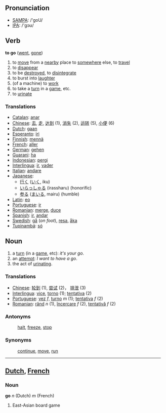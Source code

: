 == Pronunciation ==
*[[w:SAMPA|SAMPA]]: /'goU/
*[[w:IPA|IPA]]: /'gɔʊ/

== Verb ==

'''to go''' ([[went]], [[gone]])

# to [[move]] from a [[nearby]] place to [[somewhere]] else, to [[travel]]
# to [[disappear]]
# to be [[destroyed]], to [[disintegrate]]
# to burst into [[laughter]]
# (of a machine) to [[work]]
# to take a [[turn]] in a [[game]], etc.
# to [[urinate]]

=== Translations ===
*[[Catalan]]: [[anar]]
*[[Chinese]]: [[去]], [[走]], [[达到]] (1), [[消失]] (2), [[运转]] (5), [[小便]] (6)
*[[Dutch]]: [[gaan]]
*[[Esperanto]]: [[iri]]
*[[Finnish]]: [[mennä]]
*[[French]]: [[aller]]
*[[German]]: [[gehen]]
*[[Guarani]]: [[ha]]
*[[Indonesian]]: [[pergi]]
*[[Interlingua]]: [[ir]], [[vader]]
*[[Italian]]: [[andare]]
*[[Japanese]]: 
** [[行く]] ([[いく]], iku)
** [[いらっしゃる]] (irassharu) (honorific)
** [[参る]] ([[まいる]], mairu) (humble)
*[[Latin]]: [[eo]]
*[[Portuguese]]: [[ir]]
*[[Romanian]]: [[merge]], [[duce]]
*[[Spanish]]: [[ir]], [[andar]]
*[[Swedish]]: [[gå]] (''on foot''), [[resa]], [[åka]]
*[[Tupinambá]]: [[só]]

== Noun ==
# a [[turn]] (in a [[game]], etc): ''it's your go''.
# an [[attempt]]: ''I want to have a go''.
# the act of [[urinate|urinating]].

=== Translations ===
*[[Chinese]]: [[轮到]] (1), [[尝试]] (2)， [[排泄]] (3)
*[[Interlingua]]: [[vice]], [[torno]] (1); [[tentativa]] (2)
*[[Portuguese]]: [[vez]] ''f'', [[turno]] ''m'' (1); [[tentativa]] ''f'' (2)
*[[Romanian]]: [[rând]] ''n'' (1), [[încercare]] ''f'' (2), [[tentativă]] ''f'' (2)

=== Antonyms ===
: [[halt]], [[freeze]], [[stop]]
=== Synonyms ===
: [[continue]], [[move]], [[run]]
----
== [[Dutch]], [[French]] ==
=== Noun ===
'''go''' ''n'' (Dutch) ''m'' (French)
# East-Asian board game